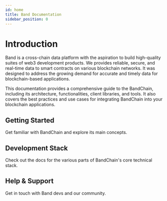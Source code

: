 ```yaml
---
id: home
title: Band Documentation
sidebar_position: 0
---
```



<Head>
  <meta property="og:image" content="img/Thumbnail_Doc.png" />
</Head>

# Introduction

Band is a cross-chain data platform with the aspiration to build high-quality suites of web3 development products. We provides reliable, secure, and real-time data to smart contracts on various blockchain networks. It was designed to address the growing demand for accurate and timely data for blockchain-based applications.

This documentation provides a comprehensive guide to the BandChain, including its architecture, functionalities, client libraries, and tools. It also covers the best practices and use cases for integrating BandChain into your blockchain applications.

## Getting Started

Get familiar with BandChain and explore its main concepts.

<GetStartedSection />

## Development Stack

Check out the docs for the various parts of BandChain's core technical stack.

<DevelopmentStackSection />

## Help & Support

Get in touch with Band devs and our community.

<HelpAndSupportSection />
